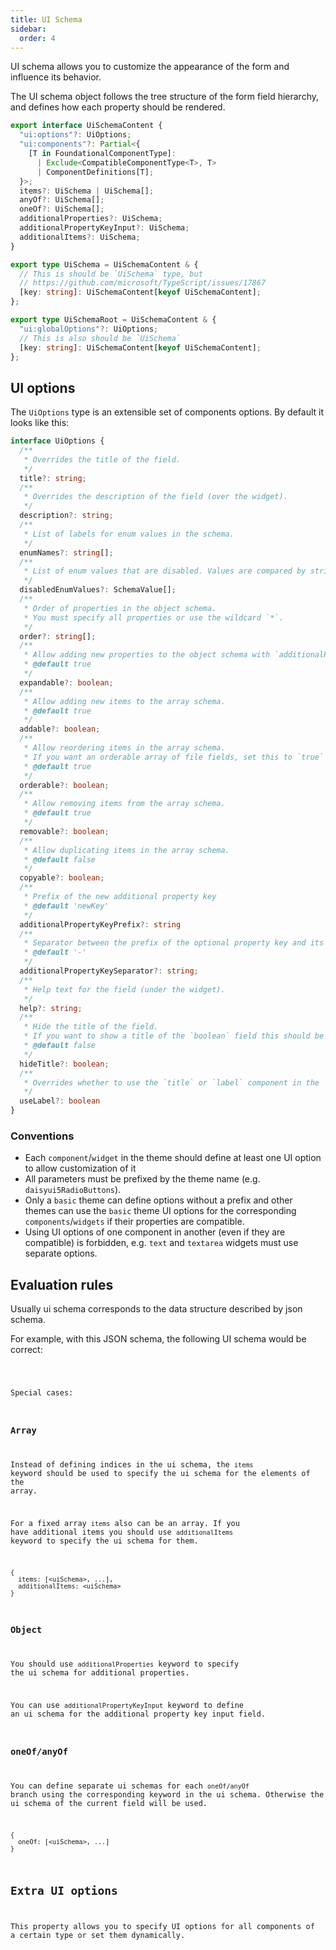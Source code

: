 ```yaml
---
title: UI Schema
sidebar:
  order: 4
---
```




UI schema allows you to customize the appearance of the form and influence its
behavior.

The UI schema object follows the tree structure of the form field hierarchy,
and defines how each property should be rendered.

```typescript
export interface UiSchemaContent {
  "ui:options"?: UiOptions;
  "ui:components"?: Partial<{
    [T in FoundationalComponentType]:
      | Exclude<CompatibleComponentType<T>, T>
      | ComponentDefinitions[T];
  }>;
  items?: UiSchema | UiSchema[];
  anyOf?: UiSchema[];
  oneOf?: UiSchema[];
  additionalProperties?: UiSchema;
  additionalPropertyKeyInput?: UiSchema;
  additionalItems?: UiSchema;
}

export type UiSchema = UiSchemaContent & {
  // This is should be `UiSchema` type, but
  // https://github.com/microsoft/TypeScript/issues/17867
  [key: string]: UiSchemaContent[keyof UiSchemaContent];
};

export type UiSchemaRoot = UiSchemaContent & {
  "ui:globalOptions"?: UiOptions;
  // This is also should be `UiSchema`
  [key: string]: UiSchemaContent[keyof UiSchemaContent];
};
```

## UI options

The `UiOptions` type is an extensible set of components options. By default it
looks like this:

```typescript
interface UiOptions {
  /**
   * Overrides the title of the field.
   */
  title?: string;
  /**
   * Overrides the description of the field (over the widget).
   */
  description?: string;
  /**
   * List of labels for enum values in the schema.
   */
  enumNames?: string[];
  /**
   * List of enum values that are disabled. Values are compared by strict equality.
   */
  disabledEnumValues?: SchemaValue[];
  /**
   * Order of properties in the object schema.
   * You must specify all properties or use the wildcard `*`.
   */
  order?: string[];
  /**
   * Allow adding new properties to the object schema with `additionalProperties`.
   * @default true
   */
  expandable?: boolean;
  /**
   * Allow adding new items to the array schema.
   * @default true
   */
  addable?: boolean;
  /**
   * Allow reordering items in the array schema.
   * If you want an orderable array of file fields, set this to `true` explicitly.
   * @default true
   */
  orderable?: boolean;
  /**
   * Allow removing items from the array schema.
   * @default true
   */
  removable?: boolean;
  /**
   * Allow duplicating items in the array schema.
   * @default false
   */
  copyable?: boolean;
  /**
   * Prefix of the new additional property key
   * @default 'newKey'
   */
  additionalPropertyKeyPrefix?: string
  /**
   * Separator between the prefix of the optional property key and its integer suffix.
   * @default '-'
   */
  additionalPropertyKeySeparator?: string;
  /**
   * Help text for the field (under the widget).
   */
  help?: string;
  /**
   * Hide the title of the field.
   * If you want to show a title of the `boolean` field this should be set to `false` explicitly.
   * @default false
   */
  hideTitle?: boolean;
  /**
   * Overrides whether to use the `title` or `label` component in the `field` template
   */
  useLabel?: boolean
}
```

### Conventions

- Each `component`/`widget` in the theme should define at least one UI option
  to allow customization of it
- All parameters must be prefixed by the theme name (e.g. `daisyui5RadioButtons`).
- Only a `basic` theme can define options without a prefix and other themes
  can use the `basic` theme UI options for the corresponding `components`/`widgets`
  if their properties are compatible.
- Using UI options of one component in another (even if they are compatible)
  is forbidden, e.g. `text` and `textarea` widgets must use separate options.

## Evaluation rules

Usually ui schema corresponds to the data structure described by json schema.

For example, with this JSON schema, the following UI schema would be correct:

<Code code={uiSchemaExampleCode} lang="typescript" />

Special cases:

### Array

Instead of defining indices in the ui schema, the `items` keyword should be used
to specify the ui schema for the elements of the array.

For a fixed array `items` also can be an array.
If you have additional items you should use `additionalItems` keyword
to specify the ui schema for them.

```
{
  items: [<uiSchema>, ...],
  additionalItems: <uiSchema>
}
```

### Object

You should use `additionalProperties` keyword to specify the ui schema for
additional properties.

You can use `additionalPropertyKeyInput` keyword to define an ui schema for
the additional property key input field.

### oneOf/anyOf

You can define separate ui schemas for each `oneOf/anyOf` branch
using the corresponding keyword in the ui schema.
Otherwise the ui schema of the current field will be used.

```
{
  oneOf: [<uiSchema>, ...]
}
```

## Extra UI options

This property allows you to specify UI options for all components of a certain
type or set them dynamically.

<Code code={extraUiOptionsCode} lang="typescript" />
